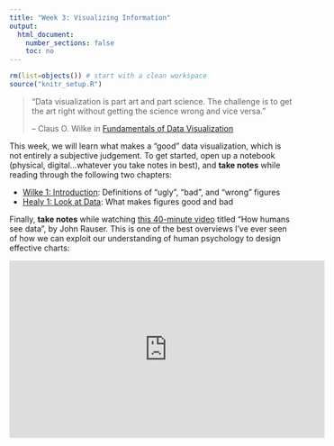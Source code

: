 ```yaml
---
title: "Week 3: Visualizing Information"
output:
  html_document:
    number_sections: false
    toc: no
---
```


```r
rm(list=objects()) # start with a clean workspace
source("knitr_setup.R")
```

> "Data visualization is part art and part science. The challenge is to get the art right without getting the science wrong and vice versa."
>
> -- Claus O. Wilke in [Fundamentals of Data Visualization](https://serialmentor.com/dataviz/introduction.html)

This week, we will learn what makes a "good" data visualization, which is not entirely a subjective judgement. To get started, open up a notebook (physical, digital...whatever you take notes in best), and **take notes** while reading through the following two chapters:

- [Wilke 1: Introduction](https://serialmentor.com/dataviz/introduction.html): Definitions of "ugly", "bad", and "wrong" figures
- [Healy 1: Look at Data](http://socviz.co/lookatdata.html#lookatdata): What makes figures good and bad

Finally, **take notes** while watching [this 40-minute video](https://www.youtube.com/watch?v=fSgEeI2Xpdc) titled "How humans see data", by John Rauser. This is one of the best overviews I've ever seen of how we can exploit our understanding of human psychology to design effective charts:

<iframe width="560" height="315" src="https://www.youtube.com/embed/fSgEeI2Xpdc" frameborder="0" allow="accelerometer; autoplay; encrypted-media; gyroscope; picture-in-picture" allowfullscreen></iframe>
